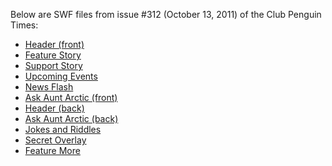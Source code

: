 Below are SWF files from issue #312 (October 13, 2011) of the Club Penguin Times:
*[[Media:News312HeaderFront.swf|Header (front)]]
*[[Media:News312FeatureStory.swf|Feature Story]]
*[[Media:News312SupportStory.swf|Support Story]]
*[[Media:News312UpcomingEvents.swf|Upcoming Events]]
*[[Media:News312NewsFlash.swf|News Flash]]
*[[Media:News312AskAuntArcticFront.swf|Ask Aunt Arctic (front)]]
*[[Media:News312HeaderBack.swf|Header (back)]]
*[[Media:News312AskAuntArcticBack.swf|Ask Aunt Arctic (back)]]
*[[Media:News312JokesAndRiddles.swf|Jokes and Riddles]]
*[[Media:News312SecretOverlay.swf|Secret Overlay]]
*[[Media:News312FeatureMore.swf|Feature More]]